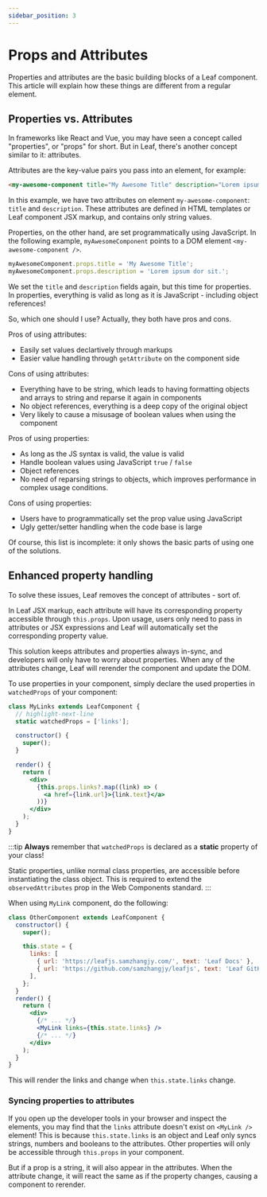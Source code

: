 ```yaml
---
sidebar_position: 3
---
```


# Props and Attributes

Properties and attributes are the basic building blocks of a Leaf component. This article will explain how these things are different from a regular element.

## Properties vs. Attributes

In frameworks like React and Vue, you may have seen a concept called "properties", or "props" for short. But in Leaf, there's another concept similar to it: attributes.

Attributes are the key-value pairs you pass into an element, for example:

```html
<my-awesome-component title="My Awesome Title" description="Lorem ipsum dor sit."></my-awesome-component>
```

In this example, we have two attributes on element `my-awesome-component`: `title` and `description`. These attributes are defined in HTML templates or Leaf component JSX markup, and contains only string values.

Properties, on the other hand, are set programmatically using JavaScript. In the following example, `myAwesomeComponent` points to a DOM element `<my-awesome-component />`.

```js
myAwesomeComponent.props.title = 'My Awesome Title';
myAwesomeComponent.props.description = 'Lorem ipsum dor sit.';
```

We set the `title` and `description` fields again, but this time for properties. In properties, everything is valid as long as it is JavaScript - including object references!

So, which one should I use? Actually, they both have pros and cons.

Pros of using attributes:

- Easily set values declartively through markups
- Easier value handling through `getAttribute` on the component side

Cons of using attributes:

- Everything have to be string, which leads to having formatting objects and arrays to string and reparse it again in components
- No object references, everything is a deep copy of the original object
- Very likely to cause a misusage of boolean values when using the component

Pros of using properties:

- As long as the JS syntax is valid, the value is valid
- Handle boolean values using JavaScript `true` / `false`
- Object references
- No need of reparsing strings to objects, which improves performance in complex usage conditions.

Cons of using properties:

- Users have to programmatically set the prop value using JavaScript
- Ugly getter/setter handling when the code base is large

Of course, this list is incomplete: it only shows the basic parts of using one of the solutions.

## Enhanced property handling

To solve these issues, Leaf removes the concept of attributes - sort of.

In Leaf JSX markup, each attribute will have its corresponding property accessible through `this.props`. Upon usage, users only need to pass in attributes or JSX expressions and Leaf will automatically set the corresponding property value.

This solution keeps attributes and properties always in-sync, and developers will only have to worry about properties. When any of the attributes change, Leaf will rerender the component and update the DOM.

To use properties in your component, simply declare the used properties in `watchedProps` of your component:

```jsx
class MyLinks extends LeafComponent {
  // highlight-next-line
  static watchedProps = ['links'];

  constructor() {
    super();
  }

  render() {
    return (
      <div>
        {this.props.links?.map((link) => (
          <a href={link.url}>{link.text}</a>
        ))}
      </div>
    );
  }
}
```

:::tip
**Always** remember that `watchedProps` is declared as a **static** property of your class!

Static properties, unlike normal class properties, are accessible before instantiating the class object. This is required to extend the `observedAttributes` prop in the Web Components standard.
:::

When using `MyLink` component, do the following:

```jsx
class OtherComponent extends LeafComponent {
  constructor() {
    super();

    this.state = {
      links: [
        { url: 'https://leafjs.samzhangjy.com/', text: 'Leaf Docs' },
        { url: 'https://github.com/samzhangjy/leafjs', text: 'Leaf GitHub' },
      ],
    };
  }
  render() {
    return (
      <div>
        {/* ... */}
        <MyLink links={this.state.links} />
        {/* ... */}
      </div>
    );
  }
}
```

This will render the links and change when `this.state.links` change.

### Syncing properties to attributes

If you open up the developer tools in your browser and inspect the elements, you may find that the `links` attribute doesn't exist on `<MyLink />` element! This is because `this.state.links` is an object and Leaf only syncs strings, numbers and booleans to the attributes. Other properties will only be accessible through `this.props` in your component.

But if a prop is a string, it will also appear in the attributes. When the attribute change, it will react the same as if the property changes, causing a component to rerender.
